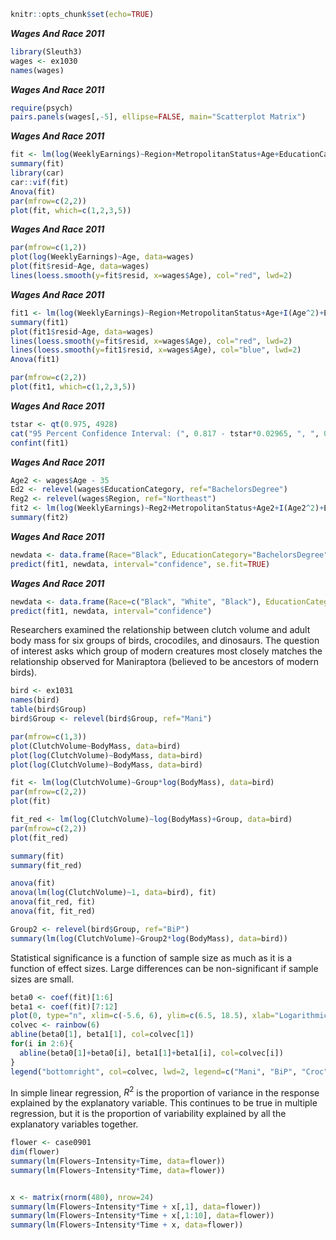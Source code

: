 
```{r setup, include=FALSE}
knitr::opts_chunk$set(echo=TRUE)
```

***Wages And Race 2011***

```{r message=FALSE}
library(Sleuth3)
wages <- ex1030
names(wages)
```

***Wages And Race 2011***

```{r}
require(psych)
pairs.panels(wages[,-5], ellipse=FALSE, main="Scatterplot Matrix")
```

***Wages And Race 2011***

```{r message=FALSE}
fit <- lm(log(WeeklyEarnings)~Region+MetropolitanStatus+Age+EducationCategory+Race, data=wages)
summary(fit)
library(car)
car::vif(fit)
Anova(fit)
par(mfrow=c(2,2))
plot(fit, which=c(1,2,3,5))
```

***Wages And Race 2011***

```{r}
par(mfrow=c(1,2))
plot(log(WeeklyEarnings)~Age, data=wages)
plot(fit$resid~Age, data=wages)
lines(loess.smooth(y=fit$resid, x=wages$Age), col="red", lwd=2)
```

***Wages And Race 2011***

```{r}
fit1 <- lm(log(WeeklyEarnings)~Region+MetropolitanStatus+Age+I(Age^2)+EducationCategory+Race, data=wages)
summary(fit1)
plot(fit1$resid~Age, data=wages)
lines(loess.smooth(y=fit$resid, x=wages$Age), col="red", lwd=2)
lines(loess.smooth(y=fit1$resid, x=wages$Age), col="blue", lwd=2)
Anova(fit1)

par(mfrow=c(2,2))
plot(fit1, which=c(1,2,3,5))
```

***Wages And Race 2011***

```{r}
tstar <- qt(0.975, 4928)
cat("95 Percent Confidence Interval: (", 0.817 - tstar*0.02965, ", ", 0.1817 + tstar*0.02965, ")\n")
confint(fit1)
```

***Wages And Race 2011***

```{r}
Age2 <- wages$Age - 35
Ed2 <- relevel(wages$EducationCategory, ref="BachelorsDegree")
Reg2 <- relevel(wages$Region, ref="Northeast")
fit2 <- lm(log(WeeklyEarnings)~Reg2+MetropolitanStatus+Age2+I(Age2^2)+Ed2+Race, data=wages)
summary(fit2)
```

***Wages And Race 2011***

```{r}
newdata <- data.frame(Race="Black", EducationCategory="BachelorsDegree", Age=35, Region="Northeast", MetropolitanStatus="Metropolitan")
predict(fit1, newdata, interval="confidence", se.fit=TRUE)
```

***Wages And Race 2011***

```{r}
newdata <- data.frame(Race=c("Black", "White", "Black"), EducationCategory=rep("BachelorsDegree", 3), Age=c(35,35,35), Region=c("Northeast", "Northeast", "South"), MetropolitanStatus=rep("Metropolitan", 3))
predict(fit1, newdata, interval="confidence")
```

Researchers examined the relationship between clutch volume and adult body mass for six groups of birds, crocodiles, and dinosaurs. The question of interest asks which group of modern creatures most closely matches the relationship observed for Maniraptora (believed to be ancestors of modern birds).

```{r}
bird <- ex1031
names(bird)
table(bird$Group)
bird$Group <- relevel(bird$Group, ref="Mani")

par(mfrow=c(1,3))
plot(ClutchVolume~BodyMass, data=bird)
plot(log(ClutchVolume)~BodyMass, data=bird)
plot(log(ClutchVolume)~BodyMass, data=bird)

fit <- lm(log(ClutchVolume)~Group*log(BodyMass), data=bird)
par(mfrow=c(2,2))
plot(fit)

fit_red <- lm(log(ClutchVolume)~log(BodyMass)+Group, data=bird)
par(mfrow=c(2,2))
plot(fit_red)

summary(fit)
summary(fit_red)

anova(fit)
anova(lm(log(ClutchVolume)~1, data=bird), fit)
anova(fit_red, fit)
anova(fit, fit_red)

Group2 <- relevel(bird$Group, ref="BiP")
summary(lm(log(ClutchVolume)~Group2*log(BodyMass), data=bird))
```

Statistical significance is a function of sample size as much as it is a function of effect sizes. Large differences can be non-significant if sample sizes are small.

```{r}
beta0 <- coef(fit)[1:6]
beta1 <- coef(fit)[7:12]
plot(0, type="n", xlim=c(-5.6, 6), ylim=c(6.5, 18.5), xlab="Logarithmic Transformation of Body Mass", ylab="Logarithmic Transformation of Clutch Volume")
colvec <- rainbow(6)
abline(beta0[1], beta1[1], col=colvec[1])
for(i in 2:6){
  abline(beta0[1]+beta0[i], beta1[1]+beta1[i], col=colvec[i])
}
legend("bottomright", col=colvec, lwd=2, legend=c("Mani", "BiP", "Croc", "Mat", "Othr", "Pat"))
```

In simple linear regression, $R^2$ is the proportion of variance in the response explained by the explanatory variable. This continues to be true in multiple regression, but it is the proportion of variability explained by all the explanatory variables together.

```{r}
flower <- case0901
dim(flower)
summary(lm(Flowers~Intensity+Time, data=flower))
summary(lm(Flowers~Intensity*Time, data=flower))


x <- matrix(rnorm(480), nrow=24)
summary(lm(Flowers~Intensity*Time + x[,1], data=flower))
summary(lm(Flowers~Intensity*Time + x[,1:10], data=flower))
summary(lm(Flowers~Intensity*Time + x, data=flower))
```

